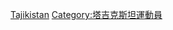 {{Fooian fooers |Profession=田徑運動員 |Nationality=塔吉克斯坦人 |Country=塔吉克斯坦 |Supercategory=運動員 }}

[[Category:各國田徑運動員|Tajikistan]]
[[Category:塔吉克斯坦運動員|Category:塔吉克斯坦運動員]]